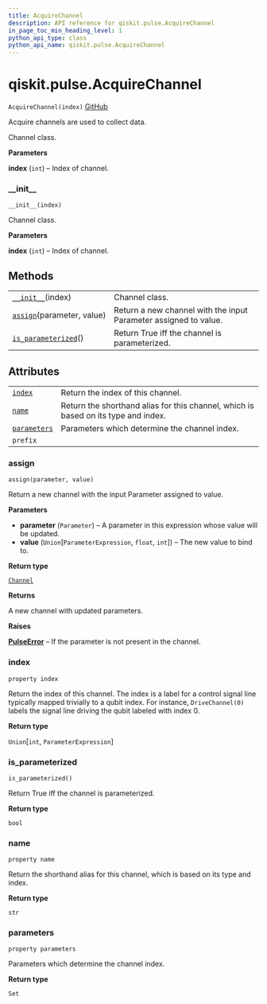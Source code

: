 ```yaml
---
title: AcquireChannel
description: API reference for qiskit.pulse.AcquireChannel
in_page_toc_min_heading_level: 1
python_api_type: class
python_api_name: qiskit.pulse.AcquireChannel
---
```


# qiskit.pulse.AcquireChannel

<span id="qiskit.pulse.AcquireChannel" />

`AcquireChannel(index)` [GitHub](https://github.com/qiskit/qiskit/tree/stable/0.17/qiskit/pulse/channels.py "view source code")

Acquire channels are used to collect data.

Channel class.

**Parameters**

**index** (`int`) – Index of channel.

### \_\_init\_\_

<span id="qiskit.pulse.AcquireChannel.__init__" />

`__init__(index)`

Channel class.

**Parameters**

**index** (`int`) – Index of channel.

## Methods

|                                                                                                                      |                                                                  |
| -------------------------------------------------------------------------------------------------------------------- | ---------------------------------------------------------------- |
| [`__init__`](#qiskit.pulse.AcquireChannel.__init__ "qiskit.pulse.AcquireChannel.__init__")(index)                    | Channel class.                                                   |
| [`assign`](#qiskit.pulse.AcquireChannel.assign "qiskit.pulse.AcquireChannel.assign")(parameter, value)               | Return a new channel with the input Parameter assigned to value. |
| [`is_parameterized`](#qiskit.pulse.AcquireChannel.is_parameterized "qiskit.pulse.AcquireChannel.is_parameterized")() | Return True iff the channel is parameterized.                    |

## Attributes

|                                                                                                  |                                                                                    |
| ------------------------------------------------------------------------------------------------ | ---------------------------------------------------------------------------------- |
| [`index`](#qiskit.pulse.AcquireChannel.index "qiskit.pulse.AcquireChannel.index")                | Return the index of this channel.                                                  |
| [`name`](#qiskit.pulse.AcquireChannel.name "qiskit.pulse.AcquireChannel.name")                   | Return the shorthand alias for this channel, which is based on its type and index. |
| [`parameters`](#qiskit.pulse.AcquireChannel.parameters "qiskit.pulse.AcquireChannel.parameters") | Parameters which determine the channel index.                                      |
| `prefix`                                                                                         |                                                                                    |

### assign

<span id="qiskit.pulse.AcquireChannel.assign" />

`assign(parameter, value)`

Return a new channel with the input Parameter assigned to value.

**Parameters**

*   **parameter** (`Parameter`) – A parameter in this expression whose value will be updated.
*   **value** (`Union`\[`ParameterExpression`, `float`, `int`]) – The new value to bind to.

**Return type**

[`Channel`](qiskit.pulse.channels#channel "qiskit.pulse.channels.Channel")

**Returns**

A new channel with updated parameters.

**Raises**

[**PulseError**](qiskit.pulse.PulseError "qiskit.pulse.PulseError") – If the parameter is not present in the channel.

### index

<span id="qiskit.pulse.AcquireChannel.index" />

`property index`

Return the index of this channel. The index is a label for a control signal line typically mapped trivially to a qubit index. For instance, `DriveChannel(0)` labels the signal line driving the qubit labeled with index 0.

**Return type**

`Union`\[`int`, `ParameterExpression`]

### is\_parameterized

<span id="qiskit.pulse.AcquireChannel.is_parameterized" />

`is_parameterized()`

Return True iff the channel is parameterized.

**Return type**

`bool`

### name

<span id="qiskit.pulse.AcquireChannel.name" />

`property name`

Return the shorthand alias for this channel, which is based on its type and index.

**Return type**

`str`

### parameters

<span id="qiskit.pulse.AcquireChannel.parameters" />

`property parameters`

Parameters which determine the channel index.

**Return type**

`Set`

